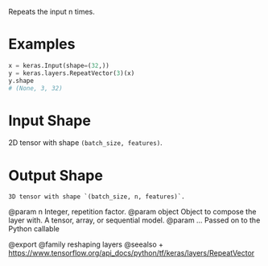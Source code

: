 Repeats the input n times.

# Examples
```python
x = keras.Input(shape=(32,))
y = keras.layers.RepeatVector(3)(x)
y.shape
# (None, 3, 32)
```

# Input Shape
2D tensor with shape `(batch_size, features)`.

# Output Shape
    3D tensor with shape `(batch_size, n, features)`.

@param n Integer, repetition factor.
@param object Object to compose the layer with. A tensor, array, or sequential model.
@param ... Passed on to the Python callable

@export
@family reshaping layers
@seealso
+ <https://www.tensorflow.org/api_docs/python/tf/keras/layers/RepeatVector>
